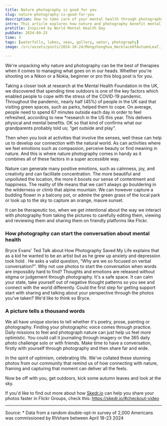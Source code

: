 ```yaml
---
title: Nature photography is good for you
slug: nature-photography-is-good-for-you
description: How to take care of your mental health through photography
intro: This article explores how nature and photography benefit mental well-being. Studies show time outdoors helps reduce stress, and nature photography combines sensory engagement with beauty, creating a calming effect. Photography also allows non-verbal expression, helping start conversations about mental health.
pretitle: Inspired by World Mental Health Day
pubDate: 2024-09-25
time: 3
tags: [waterfalls, lakes, seas, gallery, water, photography]
image: /src/assets/posts/2024-10-24/Mengzhonghua_NecklaceOfAutumnLeaf.jpg

---
```


We're unpacking why nature and photography can be the best of therapies when it comes to managing what goes on in our heads. Whether you're shooting on a Nikon or a Nokia, beginner or pro this blog post is for you. 

Taking a closer look at research at the Mental Health Foundation in the UK, we discovered that spending time outdoors is one of the key factors which enabled people to cope with the stress of the COVID-19 pandemic. Throughout the pandemic, nearly half (45%) of people in the UK said that visiting green spaces, such as parks, helped them to cope. On average, people need to spend 67 minutes outside each day in order to feel refreshed, according to new *research in the US this year. This delivers physical and mental benefits. OK so that kind of confirms what our grandparents probably told us; “get outside and play”. 

Then when you look at activities that involve the senses, well these can help us to develop our connection with the natural world. As can activities where we feel emotions such as compassion, perceive beauty or find meaning in nature. And this is where nature photography comes in handy as it combines all of these factors in a super accessible way. 

Nature can generate many positive emotions, such as calmness, joy, and creativity and can facilitate concentration. The more beautiful and unpolluted the location, the more it boosts our sense of contentment and happiness. The reality of life means that we can't always go bouldering in the wilderness or climb that alpine mountain. We can however capture a budding flower in a balcony pot, or admire the green grass of the local park or look up to the sky to capture an orange, mauve sunset. 

It can be therapeutic too, when we get intentional about the way we interact with photography from taking the pictures to carefully editing them, viewing and reviewing them and sharing them on friendly platforms like Flickr. 

### How photography can start the conversation about mental health 

Bryce Evans' Ted Talk about How Photography Saved My Life explains that as a kid he wanted to be an artist but as he grew up anxiety and depression took hold . He asks a valid question, “Why are we so focused on verbal conversation?”. Why not use photos to start the conversation when words are impossibly hard to find? Thoughts and emotions are released without stigma or judgement through photography. It's a safe space. It can calm your state, take yourself out of negative thought patterns so you see and connect with the world differently. Could the first step for getting support start with sharing and talking about your perspective through the photos you've taken? We'd like to think so Bryce. 

### A picture tells a thousand words

We all have unique stories to tell whether it's poetry, prose, painting or photography. Finding your photographic voice comes through practice. Daily missions to feel and photograph nature can just help us feel more optimistic. You could call it journaling through imagery or the 365 daily photo challenge solo or with friends. Make time to have a conversation, firstly with yourself through photography and then share far and wide.    

In the spirit of optimism, celebrating life. We've collated these stunning photos from our community that remind us of how connecting with nature, framing and capturing that moment can deliver all the feels. 

<Gallery folder="2024-10-24" separator="_" nameIsFirst={true}/>

Now be off with you, get outdoors, kick some autumn leaves and look at the sky. 

If you'd like to find out more about how <a href="http://skedr.io/">Skedr.io</a> can help you share your photos faster in Flickr Groups, check this: <a href="https://skedr.io/#checkout-video" target="_blank">https://skedr.io/#checkout-video</a> 
___
Source: * Data from a random double-opt-in survey of 2,000 Americans was commissioned by RVshare between April 18-23 2024
